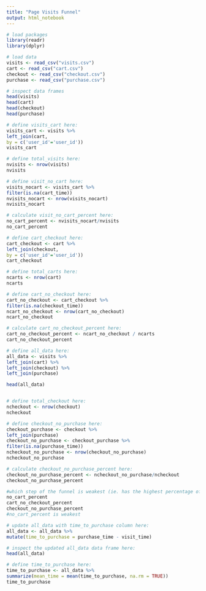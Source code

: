 ```yaml
---
title: "Page Visits Funnel"
output: html_notebook
---
```


```r
# load packages
library(readr)
library(dplyr)
```

```r
# load data
visits <- read_csv("visits.csv")
cart <- read_csv("cart.csv")
checkout <- read_csv("checkout.csv")
purchase <- read_csv("purchase.csv")
```

```r
# inspect data frames
head(visits)
head(cart)
head(checkout)
head(purchase)
```

```r
# define visits_cart here:
visits_cart <- visits %>%
left_join(cart,
by = c('user_id'='user_id'))
visits_cart


```

```r
# define total_visits here:
nvisits <- nrow(visits)
nvisits
```

```r
# define visit_no_cart here:
visits_nocart <- visits_cart %>%
filter(is.na(cart_time))
nvisits_nocart <- nrow(visits_nocart)
nvisits_nocart

```

```r
# calculate visit_no_cart_percent here:
no_cart_percent <- nvisits_nocart/nvisits
no_cart_percent
```

```r
# define cart_checkout here:
cart_checkout <- cart %>%
left_join(checkout, 
by = c('user_id'='user_id'))
cart_checkout


```

```r
# define total_carts here:
ncarts <- nrow(cart)
ncarts
```

```r
# define cart_no_checkout here:
cart_no_checkout <- cart_checkout %>%
filter(is.na(checkout_time))
ncart_no_checkout <- nrow(cart_no_checkout)
ncart_no_checkout


```

```r
# calculate cart_no_checkout_percent here:
cart_no_checkout_percent <- ncart_no_checkout / ncarts
cart_no_checkout_percent
```

```r
# define all_data here:
all_data <- visits %>%
left_join(cart) %>%
left_join(checkout) %>%
left_join(purchase)

head(all_data)



```

```r
# define total_checkout here:
ncheckout <- nrow(checkout)
ncheckout

```

```r
# define checkout_no_purchase here:
checkout_purchase <- checkout %>%
left_join(purchase)
checkout_no_purchase <- checkout_purchase %>%
filter(is.na(purchase_time))
ncheckout_no_purchase <- nrow(checkout_no_purchase)
ncheckout_no_purchase

```

```r
# calculate checkout_no_purchase_percent here:
checkout_no_purchase_percent <- ncheckout_no_purchase/ncheckout
checkout_no_purchase_percent

#which step of the funnel is weakest (ie. has the highest percentage of users not completing it? )
no_cart_percent
cart_no_checkout_percent
checkout_no_purchase_percent
#no_cart_percent is weakest
```

```r
# update all_data with time_to_purchase column here:
all_data <- all_data %>%
mutate(time_to_purchase = purchase_time - visit_time)

```

```r
# inspect the updated all_data data frame here:
head(all_data)
```

```r
# define time_to_purchase here:
time_to_purchase <- all_data %>%
summarize(mean_time = mean(time_to_purchase, na.rm = TRUE))
time_to_purchase


```